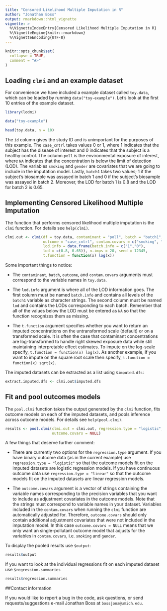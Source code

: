 ```yaml
---
title: "Censored Likelihood Multiple Imputation in R"
author: "Jonathan Boss"
output: rmarkdown::html_vignette
vignette: >
  %\VignetteIndexEntry{Censored Likelihood Multiple Imputation in R}
  %\VignetteEngine{knitr::rmarkdown}
  %\VignetteEncoding{UTF-8}
---
```


```r
knitr::opts_chunk$set(
  collapse = TRUE,
  comment = "#>"
)
```

## Loading `clmi` and an example dataset

For convenience we have included a example dataset called `toy.data`, which can
be loaded by running `data("toy-example")`. Let's look at the first 10 entries
of the example dataset.

```r
library(lodmi)

data("toy-example")

head(toy.data, n = 10)
```

The `id` column gives the study ID and is unimportant for the purposes of this
example. The `case_cntrl` takes values 0 or 1, where 1 indicates that the
subject has the disease of interest and 0 indicates that the subject is a
healthy control. The column `poll` is the environmental exposure of interest,
where `NA` indicates that the concentration is below the limit of detection
(LOD). The variables `smoking` and `gender` are covariates that we are going to
include in the imputation model. Lastly, `batch1` takes two values; 1 if the
subject's biosample was assayed in batch 1 and 0 if the subject's biosample was
assayed in batch 2. Moreover, the LOD for batch 1 is 0.8 and the LOD for
batch 2 is 0.65.

## Implementing Censored Likelihood Multiple Imputation

The function that performs censored likelihood multiple imputation is the
`clmi` function. For details see `help(clmi)`.

```r
clmi.out <- clmi(df = toy.data, contaminant = "poll", batch = "batch1",
                 outcome = "case_cntrl", contam.covars = c("smoking", "gender"),
                 lod.info = data.frame(batch.info = c("1","0"),
                 lod = c(0.8, 0.65)), n.imps = 20, seed = 12345,
                 t.function = function(x) log(x))
```

Some important things to notice:

- The `contaminant`, `batch`, `outcome`, and `contam.covars` arguments must
  correspond to the variable names in `toy.data`.

- The `lod.info` argument is where all of the LOD information goes. The first
  column must be named `batch.info` and contains all levels of the `batch1`
  variable as character strings. The second column must be named `lod` and
  contains the LODs corresponding to each batch. Remember that all of the
  values below the LOD must be entered as `NA` so that the function recognizes
  them as missing.

- The `t.function` argument specifies whether you want to return an imputed
  concentrations on the untransformed scale (default) or on a transformed scale.
  It is often the case that contaminant concentrations are log-transformed to
  handle right skewed exposure data while still maintaining interpretable effect
  estimates. To impute on the log-scale specify,
  `t.function = function(x) log(x)`. As another example, if you want to impute
  on the square root scale then specify, `t.function = function(x) sqrt(x)`.

The imputed datasets can be extracted as a list using `$imputed.dfs`:

```r
extract.imputed.dfs <- clmi.out$imputed.dfs
```

## Fit and pool outcomes models

The `pool.clmi` function takes the output generated by the `clmi` function, fits
outcome models on each of the imputed datasets, and pools inference across
outcome models. For details see `help(pool.clmi)`.

```r
results <- pool.clmi(clmi.out = clmi.out, regression.type = "logistic",
                     outcome.covars = NULL)
```

A few things that deserve further comment:

- There are currently two options for the `regression.type` argument. If you
  have binary outcome data (as in the current example) use
  `regression.type = "logistic"` so that the outcome models fit on the imputed
  datasets are logistic regression models. If you have continuous outcome data
  use `regression.type = "linear"` so that the outcome models fit on the
  imputed datasets are linear regression models.

- The `outcome.covars` argument is a vector of strings containing the variable
  names corresponding to the precision variables that you want to include as
  adjustment covariates in the outcome models. Note that the strings must
  correspond to variable names in your dataset. Variables included in the
  `contam.covars` when running the `clmi` function are automatically adjusted
  for. Therefore, `outcome.covars` should only contain additional adjustment
  covariates that were not included in the imputation model. In this case
  `outcome.covars = NULL` means that we only want an single-pollutant outcome
  model that adjusts for the variables in `contam.covars`, i.e. `smoking` and
  `gender`.

To display the pooled results use `$output`:

```r
results$output
```

If you want to look at the individual regressions fit on each imputed dataset use
  `$regression.summaries`

```r
results$regression.summaries
```

##Contact information

If you would like to report a bug in the code, ask questions, or send
requests/suggestions e-mail Jonathan Boss at `bossjona@umich.edu`.
